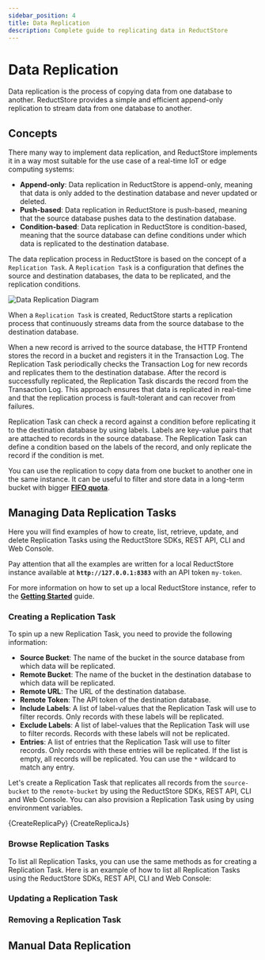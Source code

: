 ```yaml
---
sidebar_position: 4
title: Data Replication
description: Complete guide to replicating data in ReductStore
---
```



<head>
    <link rel="canonical" href="https://www.reduct.store/docs/guides/data-replication"/>
</head>

# Data Replication

Data replication is the process of copying data from one database to another. ReductStore provides a simple and efficient append-only replication to stream data from one database to another.

## Concepts

There many way to implement data replication, and ReductStore implements it in a way most suitable for the use case of a real-time IoT or edge computing systems:

- **Append-only**: Data replication in ReductStore is append-only, meaning that data is only added to the destination database and never updated or deleted.
- **Push-based**: Data replication in ReductStore is push-based, meaning that the source database pushes data to the destination database.
- **Condition-based**: Data replication in ReductStore is condition-based, meaning that the source database can define conditions under which data is replicated to the destination database.

The data replication process in ReductStore is based on the concept of a `Replication Task`. A `Replication Task` is a configuration that defines the source and destination databases, the data to be replicated, and the replication conditions.

![Data Replication Diagram](./img/data_replication_diagram.svg)

When a `Replication Task` is created, ReductStore starts a replication process that continuously streams data from the source database to the destination database.

When a new record is arrived to the source database, the HTTP Frontend stores the record in a bucket and registers it in the Transaction Log. The Replication Task periodically checks the Transaction Log for new records and replicates them to the destination database.
After the record is successfully replicated, the Replication Task discards the record from the Transaction Log.
This approach ensures that data is replicated in real-time and that the replication process is fault-tolerant and can recover from failures.

Replication Task can check a record against a condition before replicating it to the destination database by using labels. Labels are key-value pairs that are attached to records in the source database. The Replication Task can define a condition based on the labels of the record, and only replicate the record if the condition is met.

You can use the replication to copy data from one bucket to another one in the same instance. It can be useful to filter and store data in a long-term bucket with bigger **[FIFO quota](/docs/guides/buckets.mdx)**.
## Managing Data Replication Tasks

Here you will find examples of how to create, list, retrieve, update, and delete Replication Tasks using the ReductStore SDKs, REST API, CLI and Web Console.

Pay attention that all the examples are written for a local ReductStore instance available at **`http://127.0.0.1:8383`** with an API token `my-token`.

For more information on how to set up a local ReductStore instance, refer to the **[Getting Started](/docs/getting-started.mdx)** guide.

### Creating a Replication Task

To spin up a new Replication Task, you need to provide the following information:

- **Source Bucket**: The name of the bucket in the source database from which data will be replicated.
- **Remote Bucket**: The name of the bucket in the destination database to which data will be replicated.
- **Remote URL**: The URL of the destination database.
- **Remote Token**: The API token of the destination database.
- **Include Labels**: A list of label-values that the Replication Task will use to filter records. Only records with these labels will be replicated.
- **Exclude Labels**: A list of label-values that the Replication Task will use to filter records. Records with these labels will not be replicated.
- **Entries**: A list of entries that the Replication Task will use to filter records. Only records with these entries will be replicated. If the list is empty, all records will be replicated. You can use the `*` wildcard to match any entry.

Let's create a Replication Task that replicates all records from the `source-bucket` to the `remote-bucket` by using
the ReductStore SDKs, REST API, CLI and Web Console. You can also provision a Replication Task using by using environment variables.



<Tabs>
    <TabItem value="Python">
        <CodeBlock language="python">
            {CreateReplicaPy}
        </CodeBlock>
    </TabItem>
    <TabItem value="JavaScript">
        <CodeBlock language="javascript">
            {CreateReplicaJs}
        </CodeBlock>
    </TabItem>
</Tabs>

### Browse Replication Tasks

To list all Replication Tasks, you can use the same methods as for creating a Replication Task. Here is an example of how to list all Replication Tasks using the ReductStore SDKs, REST API, CLI and Web Console:


### Updating a Replication Task


### Removing a Replication Task


## Manual Data Replication
